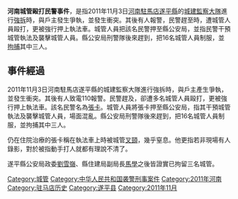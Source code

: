 '''河南城管毆打民警事件'''，是指2011年11月3日[[河南|河南]][[駐馬店|駐馬店]][[遂平縣|遂平縣]]的[[城管|城建監察大隊]]進行[[強拆|強拆]]時，與戶主發生爭執，並發生衝突。其後有人報警，民警趕至時，遭城管人員毆打，更被強行押上執法車。城管人員把該名民警押至縣公安局，並指民警干預城管執法及襲擊城管人員。縣公安局刑警隊後來趕到，把16名城管人員制服，並[[拘捕|拘捕]]其中三人。

== 事件經過 ==

{{External media
|align = right
|video1 = [http://v.youku.com/v_show/id_XMzE4NzUwMzI0.html 河南民警制止强拆被城管卡住脖子架走]
}}
2011年11月3日河南駐馬店遂平縣的城建監察大隊進行強拆時，與戶主產生爭執，並發生衝突。其後有人致電110報警。民警趕及，卻遭多名城管人員毆打，更被強行押上執法車。該名民警名為[[張卡|張卡]]。城管人員將張卡押至縣公安局，指其干預城管執法及襲擊城管人員，場面混亂。縣公安局刑警隊後來趕到，把16名城管人員制服，並拘捕其中三人。

仍在住院治療的張卡稱在執法車上時被城管[[叉頸|叉頸]]，幾乎窒息。他更指若非現場有人錄影，對於被指動手打人就都有理說不清了。

遂平縣公安局政委[[劉雪嶺|劉雪嶺]]、縣住建局副局長[[馬學|馬學]]之後皆證實已拘留三名城管。

[[Category:城管|Category:城管]]
[[Category:中华人民共和国袭警刑事案件|Category:中华人民共和国袭警刑事案件]]
[[Category:2011年河南|Category:2011年河南]]
[[Category:驻马店历史|Category:驻马店历史]]
[[Category:遂平县|Category:遂平县]]
[[Category:2011年11月|Category:2011年11月]]
